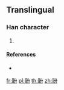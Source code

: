 {{character info/new}}
==Translingual==

===Han character===
{{Han char|rn=128|rad=耳|as=04|sn=10|four=|canj=SJCSH}}

# {{defn|Han|sort=耳04}}

====References====
* {{Han ref|kx=0966.171|hdz=42785.091|uh=8041|ud=32833}}

[[fr:聁]]
[[pl:聁]]
[[th:聁]]
[[zh:聁]]